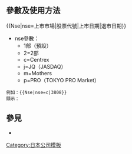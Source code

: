 <includeonly><!-- 在這裡加入模板的保護標識 --></includeonly><noinclude>{{Documentation subpage}}</noinclude>
== 參數及使用方法 ==
<nowiki>{{Nse|nse=上市市場|股票代號|上市日期|退市日期}}</nowiki>
*nse參數：
**1部（預設）
**2=2部
**c=Centrex
**j=JQ（JASDAQ）
**m=Mothers
**p=PRO（TOKYO PRO Market）
 例如：<nowiki>{{Nse|nse=c|3808}}</nowiki><br/>顯示：{{Nse|nse=c|3808}}

== 參見 ==
*{{tl|Nse2}}

<includeonly>
[[Category:股票代码模板|{{PAGENAME}}]]
[[Category:日本公司模板]]
</includeonly>